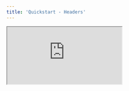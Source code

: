 ```yaml
---
title: 'Quickstart - Headers'
---
```


<iframe src="https://portal.productboard.com/gpance3g1lcrqfgcvefy61vu" </iframe>


# Ruby on Rails
<CardGroup cols={2}>
  <Card title="GitHub Repo" icon="github"
    href="https://github.com/aptible/template-rails">
  </Card>
  <Card title="View Example" icon="browser" href="https://app-52710.on-aptible.com/">
  </Card>
</CardGroup>

# NodeJS/Express
<CardGroup cols={2}>
  <Card title="GitHub Repo" icon="github"
    href="https://github.com/aptible/template-express">
  </Card>
  <Card title="View Example" icon="browser" href="https://app-52737.on-aptible.com/">
  </Card>
</CardGroup>

# Django
<CardGroup cols={2}>
  <Card title="GitHub Repo" icon="github"
    href="https://github.com/aptible/template-django">
  </Card>
  <Card title="View Example" icon="browser" href="https://app-52709.on-aptible.com/">
  </Card>
</CardGroup>

# Laravel
<CardGroup cols={2}>
  <Card title="GitHub Repo" icon="github"
    href="https://github.com/aptible/template-laravel">
  </Card>
  <Card title="View Example" icon="browser" href="https://app-52756.on-aptible.com/">
  </Card>
  </CardGroup>

# Python
<CardGroup cols={2}>
  <Card title="GitHub Repo" icon="github"
    href="https://github.com/aptible/deploy-demo-app">
  </Card>
  <Card title="View Example" icon="browser" href="https://app-60388.on-aptible.com/">
  </Card>
  </CardGroup>
